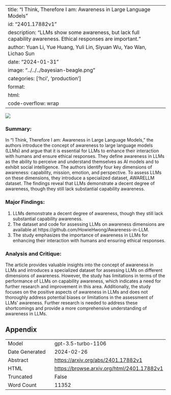 
---
title: "I Think, Therefore I am: Awareness in Large Language Models"
id: "2401.17882v1"
description: "LLMs show some awareness, but lack full capability awareness. Ethical responses are important."
author: Yuan Li, Yue Huang, Yuli Lin, Siyuan Wu, Yao Wan, Lichao Sun
date: "2024-01-31"
image: "../../../bayesian-beagle.png"
categories: ['hci', 'production']
format:
  html:
    code-overflow: wrap
---

![](../../../bayesian-beagle.png)

### **Summary:**
In "I Think, Therefore I am: Awareness in Large Language Models," the authors introduce the concept of awareness to large language models (LLMs) and argue that it is essential for LLMs to enhance their interaction with humans and ensure ethical responses. They define awareness in LLMs as the ability to perceive and understand themselves as AI models and to exhibit social intelligence. The authors identify four key dimensions of awareness: capability, mission, emotion, and perspective. To assess LLMs on these dimensions, they introduce a specialized dataset, AWARELLM dataset. The findings reveal that LLMs demonstrate a decent degree of awareness, though they still lack substantial capability awareness.

### Major Findings:
1. LLMs demonstrate a decent degree of awareness, though they still lack substantial capability awareness.
2. The dataset and code for assessing LLMs on awareness dimensions are available at https://github.com/HowieHwong/Awareness-in-LLM.
3. The study emphasizes the importance of awareness in LLMs for enhancing their interaction with humans and ensuring ethical responses.

### Analysis and Critique:
The article provides valuable insights into the concept of awareness in LLMs and introduces a specialized dataset for assessing LLMs on different dimensions of awareness. However, the study has limitations in terms of the performance of LLMs on capability awareness, which indicates a need for further research and improvement in this area. Additionally, the study focuses on the positive aspects of awareness in LLMs and does not thoroughly address potential biases or limitations in the assessment of LLMs' awareness. Further research is needed to address these shortcomings and provide a more comprehensive understanding of awareness in LLMs.

## Appendix

|          |          |
|----------|----------|
| Model     | gpt-3.5-turbo-1106       |
| Date Generated     | 2024-02-26       |
| Abstract | [https://arxiv.org/abs/2401.17882v1](https://arxiv.org/abs/2401.17882v1)        |
| HTML     | [https://browse.arxiv.org/html/2401.17882v1](https://browse.arxiv.org/html/2401.17882v1)       |
| Truncated       | False       |
| Word Count       | 11352       |